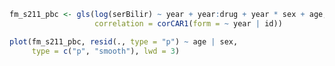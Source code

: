```r
fm_s211_pbc <- gls(log(serBilir) ~ year + year:drug + year * sex + age, data = pbc2,
                   correlation = corCAR1(form = ~ year | id))

plot(fm_s211_pbc, resid(., type = "p") ~ age | sex, 
     type = c("p", "smooth"), lwd = 3)
```

